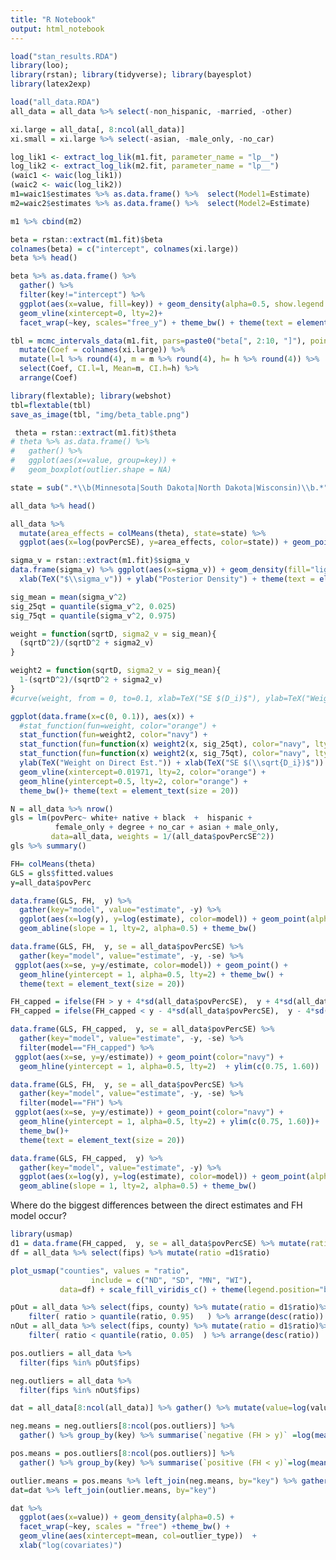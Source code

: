 ```yaml
---
title: "R Notebook"
output: html_notebook
---
```


```r
load("stan_results.RDA")
library(loo); 
library(rstan); library(tidyverse); library(bayesplot)
library(latex2exp)

load("all_data.RDA")
all_data = all_data %>% select(-non_hispanic, -married, -other)

xi.large = all_data[, 8:ncol(all_data)] 
xi.small = xi.large %>% select(-asian, -male_only, -no_car)
```

```r
log_lik1 <- extract_log_lik(m1.fit, parameter_name = "lp__")
log_lik2 <- extract_log_lik(m2.fit, parameter_name = "lp__")
(waic1 <- waic(log_lik1))
(waic2 <- waic(log_lik2))
m1=waic1$estimates %>% as.data.frame() %>%  select(Model1=Estimate) 
m2=waic2$estimates %>% as.data.frame() %>%  select(Model2=Estimate) 
```
```r
m1 %>% cbind(m2)
```



```r
beta = rstan::extract(m1.fit)$beta
colnames(beta) = c("intercept", colnames(xi.large))
beta %>% head()
```



```r
beta %>% as.data.frame() %>% 
  gather() %>% 
  filter(key!="intercept") %>% 
  ggplot(aes(x=value, fill=key)) + geom_density(alpha=0.5, show.legend = FALSE) + 
  geom_vline(xintercept=0, lty=2)+
  facet_wrap(~key, scales="free_y") + theme_bw() + theme(text = element_text(size = 16)) 
```

```r
tbl = mcmc_intervals_data(m1.fit, pars=paste0("beta[", 2:10, "]"), point_est = "mean", prob=0.95, prob_outer = 0.99) %>% 
  mutate(Coef = colnames(xi.large)) %>% 
  mutate(l=l %>% round(4), m = m %>% round(4), h= h %>% round(4)) %>% 
  select(Coef, CI.l=l, Mean=m, CI.h=h) %>% 
  arrange(Coef) 

library(flextable); library(webshot)
tbl=flextable(tbl)
save_as_image(tbl, "img/beta_table.png")
```


```r
 theta = rstan::extract(m1.fit)$theta
# theta %>% as.data.frame() %>% 
#   gather() %>% 
#   ggplot(aes(x=value, group=key)) + 
#   geom_boxplot(outlier.shape = NA)
```

```r
state = sub(".*\\b(Minnesota|South Dakota|North Dakota|Wisconsin)\\b.*", "\\1", all_data$county)
```

```r
all_data %>% head()
```


```r
all_data %>% 
  mutate(area_effects = colMeans(theta), state=state) %>% 
  ggplot(aes(x=log(povPercSE), y=area_effects, color=state)) + geom_point()
```

```r
sigma_v = rstan::extract(m1.fit)$sigma_v
data.frame(sigma_v) %>% ggplot(aes(x=sigma_v)) + geom_density(fill="lightblue") + theme_bw() +
  xlab(TeX("$\\sigma_v")) + ylab("Posterior Density") + theme(text = element_text(size = 20)) 
```


```r
sig_mean = mean(sigma_v^2)
sig_25qt = quantile(sigma_v^2, 0.025)
sig_75qt = quantile(sigma_v^2, 0.975)

weight = function(sqrtD, sigma2_v = sig_mean){ 
  (sqrtD^2)/(sqrtD^2 + sigma2_v) 
}

weight2 = function(sqrtD, sigma2_v = sig_mean){ 
  1-(sqrtD^2)/(sqrtD^2 + sigma2_v) 
}
#curve(weight, from = 0, to=0.1, xlab=TeX("SE $(D_i)$"), ylab=TeX("Weight of $\\hat{Y}_i$"))

ggplot(data.frame(x=c(0, 0.1)), aes(x)) + 
  #stat_function(fun=weight, color="orange") + 
  stat_function(fun=weight2, color="navy") + 
  stat_function(fun=function(x) weight2(x, sig_25qt), color="navy", lty=3) + 
  stat_function(fun=function(x) weight2(x, sig_75qt), color="navy", lty=3) +
  ylab(TeX("Weight on Direct Est.")) + xlab(TeX("SE $(\\sqrt{D_i})$")) +
  geom_vline(xintercept=0.01971, lty=2, color="orange") +
  geom_hline(yintercept=0.5, lty=2, color="orange") +
  theme_bw()+ theme(text = element_text(size = 20)) 
```




```r
N = all_data %>% nrow()
gls = lm(povPerc~ white+ native + black  +  hispanic +
          female_only + degree + no_car + asian + male_only,
         data=all_data, weights = 1/(all_data$povPercSE^2))
gls %>% summary()
```


```r
FH= colMeans(theta)
GLS = gls$fitted.values
y=all_data$povPerc

data.frame(GLS, FH,  y) %>% 
  gather(key="model", value="estimate", -y) %>% 
  ggplot(aes(x=log(y), y=log(estimate), color=model)) + geom_point(alpha=0.9) +
  geom_abline(slope = 1, lty=2, alpha=0.5) + theme_bw()
```

```r

data.frame(GLS, FH,  y, se = all_data$povPercSE) %>% 
  gather(key="model", value="estimate", -y, -se) %>% 
 ggplot(aes(x=se, y=y/estimate, color=model)) + geom_point() + 
  geom_hline(yintercept = 1, alpha=0.5, lty=2) + theme_bw() + 
  theme(text = element_text(size = 20)) 

```




```r
FH_capped = ifelse(FH > y + 4*sd(all_data$povPercSE),  y + 4*sd(all_data$povPercSE), FH)
FH_capped = ifelse(FH_capped < y - 4*sd(all_data$povPercSE),  y - 4*sd(all_data$povPercSE), FH_capped)

data.frame(GLS, FH_capped,  y, se = all_data$povPercSE) %>% 
  gather(key="model", value="estimate", -y, -se) %>% 
  filter(model=="FH_capped") %>% 
 ggplot(aes(x=se, y=y/estimate)) + geom_point(color="navy") + 
  geom_hline(yintercept = 1, alpha=0.5, lty=2)  + ylim(c(0.75, 1.60))

```

```r
data.frame(GLS, FH,  y, se = all_data$povPercSE) %>% 
  gather(key="model", value="estimate", -y, -se) %>% 
  filter(model=="FH") %>% 
 ggplot(aes(x=se, y=y/estimate)) + geom_point(color="navy") + 
  geom_hline(yintercept = 1, alpha=0.5, lty=2) + ylim(c(0.75, 1.60))+
  theme_bw()+ 
  theme(text = element_text(size = 20)) 
```

```r

data.frame(GLS, FH_capped,  y) %>% 
  gather(key="model", value="estimate", -y) %>% 
  ggplot(aes(x=log(y), y=log(estimate), color=model)) + geom_point(alpha=0.9) +
  geom_abline(slope = 1, lty=2, alpha=0.5) + theme_bw()
```


Where do the biggest differences between the direct estimates and FH model occur?

```r
library(usmap)
d1 = data.frame(FH_capped,  y, se = all_data$povPercSE) %>% mutate(ratio=y/FH_capped)
df = all_data %>% select(fips) %>% mutate(ratio =d1$ratio)

plot_usmap("counties", values = "ratio",
                  include = c("ND", "SD", "MN", "WI"), 
           data=df) + scale_fill_viridis_c() + theme(legend.position="bottom")


```

```r
pOut = all_data %>% select(fips, county) %>% mutate(ratio = d1$ratio)%>% 
    filter( ratio > quantile(ratio, 0.95)   ) %>% arrange(desc(ratio))
nOut = all_data %>% select(fips, county) %>% mutate(ratio = d1$ratio)%>% 
    filter( ratio < quantile(ratio, 0.05)  ) %>% arrange(desc(ratio))

pos.outliers = all_data %>% 
  filter(fips %in% pOut$fips) 

neg.outliers = all_data %>% 
  filter(fips %in% nOut$fips) 

dat = all_data[8:ncol(all_data)] %>% gather() %>% mutate(value=log(value))

neg.means = neg.outliers[8:ncol(pos.outliers)] %>% 
  gather() %>% group_by(key) %>% summarise(`negative (FH > y)` =log(mean(value) ))

pos.means = pos.outliers[8:ncol(pos.outliers)] %>% 
  gather() %>% group_by(key) %>% summarise(`positive (FH < y)`=log(mean(value)))

outlier.means = pos.means %>% left_join(neg.means, by="key") %>% gather(key="outlier_type", value="mean", -key)
dat=dat %>% left_join(outlier.means, by="key")
```

```r
dat %>% 
  ggplot(aes(x=value)) + geom_density(alpha=0.5) + 
  facet_wrap(~key, scales = "free") +theme_bw() +
  geom_vline(aes(xintercept=mean, col=outlier_type))  +
  xlab("log(covariates)") 
```

